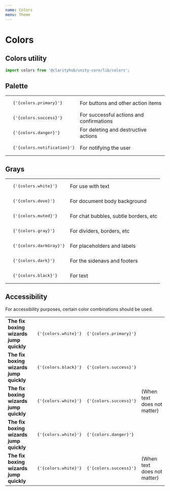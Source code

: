 ```yaml
---
name: Colors
menu: Theme
---
```



# Colors

## Colors utility

```js
import colors from '@clarityhub/unity-core/lib/colors';
```

## Palette

<table>
    <tbody>
        <tr>
            <td>
                <Swatch color={colors.primary} />
            </td>
            <td>
                <pre>{'{colors.primary}'}</pre>
            </td>
            <td>
                For buttons and other action items
            </td>
        </tr>
        <tr>
            <td>
                <Swatch color={colors.success} />
            </td>
            <td>
                <pre>{'{colors.success}'}</pre>
            </td>
            <td>
                For successful actions and confirmations
            </td>
        </tr>
        <tr>
            <td>
                <Swatch color={colors.danger} />
            </td>
            <td>
                <pre>{'{colors.danger}'}</pre>
            </td>
            <td>
                For deleting and destructive actions
            </td>
        </tr>
        <tr>
            <td>
                <Swatch color={colors.notification} />
            </td>
            <td>
                <pre>{'{colors.notification}'}</pre>
            </td>
            <td>
                For notifying the user
            </td>
        </tr>
    </tbody>
</table>

## Grays

<table>
    <tbody>
        <tr>
            <td>
                <Swatch color={colors.white} />
            </td>
            <td>
                <pre>{'{colors.white}'}</pre>
            </td>
            <td>
                For use with text
            </td>
        </tr>
        <tr>
            <td>
                <Swatch color={colors.dove} />
            </td>
            <td>
                <pre>{'{colors.dove}'}</pre>
            </td>
            <td>
                For document body background
            </td>
        </tr>
        <tr>
            <td>
                <Swatch color={colors.muted} />
            </td>
            <td>
                <pre>{'{colors.muted}'}</pre>
            </td>
            <td>
                For chat bubbles, subtle borders, etc
            </td>
        </tr>
        <tr>
            <td>
                <Swatch color={colors.gray} />
            </td>
            <td>
                <pre>{'{colors.gray}'}</pre>
            </td>
            <td>
                For dividers, borders, etc
            </td>
        </tr>
        <tr>
            <td>
                <Swatch color={colors.darkGray} />
            </td>
            <td>
                <pre>{'{colors.darkGray}'}</pre>
            </td>
            <td>
                For placeholders and labels
            </td>
        </tr>
        <tr>
            <td>
                <Swatch color={colors.dark} />
            </td>
            <td>
                <pre>{'{colors.dark}'}</pre>
            </td>
            <td>
                For the sidenavs and footers
            </td>
        </tr>
        <tr>
            <td>
                <Swatch color={colors.black} />
            </td>
            <td>
                <pre>{'{colors.black}'}</pre>
            </td>
            <td>
                For text
            </td>
        </tr>
    </tbody>
</table>

## Accessibility

For accessibility purposes, certain color combinations should be used.


<table>
    <tbody>
        <tr>
            <td>
                <Swatch color={colors.primary} wide>
                    <b style={{ color: colors.white }}>The fix boxing wizards jump quickly</b>
                </Swatch>
            </td>
            <td>
                <pre>{'{colors.white}'}</pre>
            </td>
            <td>
                <pre>{'{colors.primary}'}</pre>
            </td>
        </tr>
        <tr>
            <td>
                <Swatch color={colors.success} wide>
                    <b style={{ color: colors.black }}>The fix boxing wizards jump quickly</b>
                </Swatch>
            </td>
            <td>
                <pre>{'{colors.black}'}</pre>
            </td>
            <td>
                <pre>{'{colors.success}'}</pre>
            </td>
        </tr>
        <tr>
            <td>
                <Swatch color={colors.success} wide>
                    <b style={{ color: colors.white }}>The fix boxing wizards jump quickly</b>
                </Swatch>
            </td>
            <td>
                <pre>{'{colors.white}'}</pre>
            </td>
            <td>
                <pre>{'{colors.success}'}</pre>
            </td>
            <td>
                (When text does not matter)
            </td>
        </tr>
        <tr>
            <td>
                <Swatch color={colors.danger} wide>
                    <b style={{ color: colors.black }}>The fix boxing wizards jump quickly</b>
                </Swatch>
            </td>
            <td>
                <pre>{'{colors.white}'}</pre>
            </td>
            <td>
                <pre>{'{colors.danger}'}</pre>
            </td>
        </tr>
        <tr>
            <td>
                <Swatch color={colors.danger} wide>
                    <b style={{ color: colors.white }}>The fix boxing wizards jump quickly</b>
                </Swatch>
            </td>
            <td>
                <pre>{'{colors.white}'}</pre>
            </td>
            <td>
                <pre>{'{colors.success}'}</pre>
            </td>
            <td>
                (When text does not matter)
            </td>
        </tr>
    </tbody>
</table>
